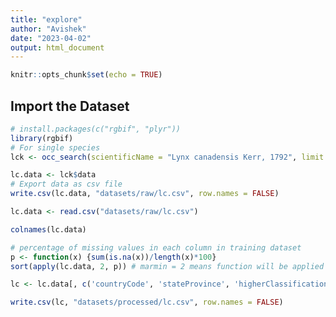 ```yaml
---
title: "explore"
author: "Avishek"
date: "2023-04-02"
output: html_document
---
```


```r
knitr::opts_chunk$set(echo = TRUE)
```

## Import the Dataset

```r
# install.packages(c("rgbif", "plyr"))
library(rgbif)
# For single species
lck <- occ_search(scientificName = "Lynx canadensis Kerr, 1792", limit = 10164)
```


```r
lc.data <- lck$data
# Export data as csv file
write.csv(lc.data, "datasets/raw/lc.csv", row.names = FALSE)
```

```r
lc.data <- read.csv("datasets/raw/lc.csv")
```

```r
colnames(lc.data)
```

```r
# percentage of missing values in each column in training dataset
p <- function(x) {sum(is.na(x))/length(x)*100}
sort(apply(lc.data, 2, p)) # marmin = 2 means function will be applied in each column 
```

```r
lc <- lc.data[, c('countryCode', 'stateProvince', 'higherClassification', 'month', 'locality', 'higherGeography', 'sex', 'decimalLatitude', 'decimalLongitude', 'dateIdentified', 'coordinateUncertaintyInMeters', 'footprintWKT', 'country')]

write.csv(lc, "datasets/processed/lc.csv", row.names = FALSE)
```

